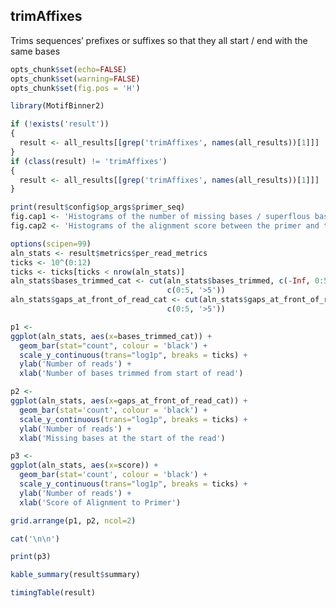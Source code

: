 ## trimAffixes

Trims sequences' prefixes or suffixes so that they all start / end with the
same bases

```r
opts_chunk$set(echo=FALSE)
opts_chunk$set(warning=FALSE)
opts_chunk$set(fig.pos = 'H')

library(MotifBinner2)

if (!exists('result'))
{
  result <- all_results[[grep('trimAffixes', names(all_results))[1]]]
}
if (class(result) != 'trimAffixes')
{
  result <- all_results[[grep('trimAffixes', names(all_results))[1]]]
}
```

```r
print(result$config$op_args$primer_seq)
fig.cap1 <- 'Histograms of the number of missing bases / superflous bases at the front of reads'
fig.cap2 <- 'Histograms of the alignment score between the primer and the sequences'
```

```r
options(scipen=99)
aln_stats <- result$metrics$per_read_metrics
ticks <- 10^(0:12)
ticks <- ticks[ticks < nrow(aln_stats)]
aln_stats$bases_trimmed_cat <- cut(aln_stats$bases_trimmed, c(-Inf, 0:5, Inf),
                                   c(0:5, '>5'))
aln_stats$gaps_at_front_of_read_cat <- cut(aln_stats$gaps_at_front_of_read, c(-Inf, 0:5, Inf),
                                   c(0:5, '>5'))

p1 <-
ggplot(aln_stats, aes(x=bases_trimmed_cat)) +
  geom_bar(stat="count", colour = 'black') + 
  scale_y_continuous(trans="log1p", breaks = ticks) +
  ylab('Number of reads') +
  xlab('Number of bases trimmed from start of read')

p2 <- 
ggplot(aln_stats, aes(x=gaps_at_front_of_read_cat)) +
  geom_bar(stat='count', colour = 'black') + 
  scale_y_continuous(trans="log1p", breaks = ticks) +
  ylab('Number of reads') +
  xlab('Missing bases at the start of the read')

p3 <- 
ggplot(aln_stats, aes(x=score)) +
  geom_bar(stat='count', colour = 'black') + 
  scale_y_continuous(trans="log1p", breaks = ticks) +
  ylab('Number of reads') +
  xlab('Score of Alignment to Primer')

grid.arrange(p1, p2, ncol=2)
```
```r
cat('\n\n')
```

```r
print(p3)
```


```r
kable_summary(result$summary)

timingTable(result)
```

